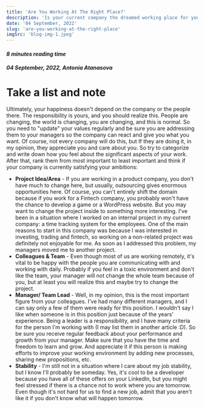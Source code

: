 ```yaml
---
title: 'Are You Working At The Right Place?'
description: 'Is your current company the dreamed working place for you?'
date: '04 September, 2022'
slug: 'are-you-working-at-the-right-place'
imgSrc: 'blog-img-1.jpeg'
---
```


#### *8 minutes reading time*
#### *04 September, 2022, Antonia Atanasova*

# Take a list and note

Ultimately, your happiness doesn't depend on the company or the people there. The responsibility is yours, and you should realize this. People are changing, the world is changing, you are changing, and this is normal. So you need to "update" your values regularly and be sure you are addressing them to your managers so the company can react and give you what you want. Of course, not every company will do this, but If they are doing it, in my opinion, they appreciate you and care about you. So try to categorize and write down how you feel about the significant aspects of your work. After that, rank them from most important to least important and think if your company is currently satisfying your ambitions:
* **Project Idea/Area** - If you are working in a product company, you don't have much to change here, but usually, outsourcing gives enormous opportunities here. Of course, you can't entirely shift the domain because if you work for a Fintech company, you probably won't have the chance to develop a game or a WordPress website. But you may want to change the project inside to something more interesting. I've been in a situation where I worked on an internal project in my current company: a time tracking system for the employees. One of the main reasons to start in this company was because I was interested in investing, trading and fintech, so working on a non-related project was definitely not enjoyable for me. As soon as I addressed this problem, my managers moved me to another project.
* **Colleagues & Team** - Even though most of us are working remotely, it's vital to be happy with the people you are communicating with and working with daily. Probably if you feel in a toxic environment and don't like the team, your manager will not change the whole team because of you, but at least you will realize this and maybe try to change the project. 
* **Manager/ Team Lead** - Well, in my opinion, this is the most important figure from your colleagues. I've had many different managers, and I can say only a few of them were ready for this position. I wouldn't say I like when someone is in this position just because of the years' experience. Being a leader is a responsibility, and I have many criteria for the person I'm working with (I may list them in another article :D). So be sure you receive regular feedback about your performance and growth from your manager. Make sure that you have the time and freedom to learn and grow. And appreciate it if this person is making efforts to improve your working environment by adding new processes, sharing new propositions, etc.
* **Stability** - I'm still not in a situation where I care about my job stability, but I know I'll probably be someday. Yes, it's cool to be a developer because you have all of these offers on your LinkedIn, but you might feel stressed if there is a chance not to work where you are tomorrow. Even though it's not hard for us to find a new job, admit that you aren't like it if you don't know what will happen tomorrow.